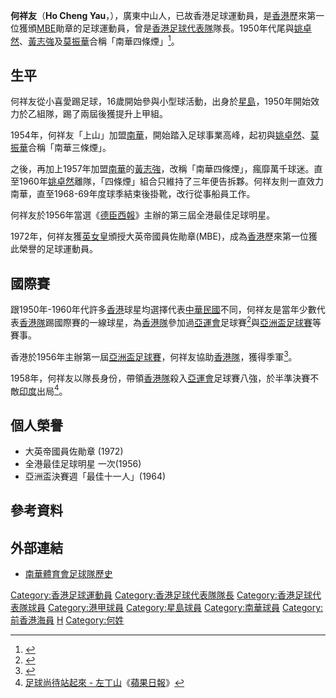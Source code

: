 {{Football player infobox
| playername = 何祥友
| image = 黃志強、何祥友、姚卓然.jpg
| caption = 左起：[[黃志強_(南華)|黃志強]]、何祥友、[[姚卓然|姚卓然]]
| fullname = 何祥友
| englishfullname = Ho, Cheung Yau
| nickname = 肥油
| height = 
| dateofbirth = 1933
| countryofbirth = {{HKG-1910}}
| dateofdeath = 2016
| currentclub = 已逝世
| position = 右輔
| years = 1951–1954 <br /> 1954–1969
| clubs = [[星島體育會|星島]] <br /> [[南華足球隊|南華]]
| caps(goals) = 52場 (40球) <br /> 436場 (319球)
| nationalyears = 195x–1968
| nationalteam = [[香港足球代表隊|香港]]
| nationalcaps(goals) = ?場（?球）
}}
'''何祥友'''{{MBE}}（'''Ho Cheng Yau'''，{{bd|1933年||2016年}}），廣東中山人，已故香港足球運動員，是[[香港|香港]]歷來第一位獲頒[[MBE|MBE]]勛章的足球運動員，曾是[[香港足球代表隊|香港足球代表隊]]隊長。1950年代尾與[[姚卓然|姚卓然]]、[[黃志強_(足球運動員)|黃志強]]及[[莫振華|莫振華]]合稱「南華四條煙」<ref>{{Cite web|title=南華體育會足球隊歷史|url=http://www.southchinafc.com/template?series=96|access-date=2011-05-11|archive-url=https://web.archive.org/web/20110110171127/http://southchinafc.com/template?series=96|archive-date=2011-01-10|dead-url=yes}}</ref>。

==生平==
何祥友從小喜愛踢足球，16歲開始參與小型球活動，出身於[[星島體育會|星島]]，1950年開始效力於乙組隊，踢了兩屆後獲提升上甲組。

1954年，何祥友「上山」加盟[[南華足球隊|南華]]，開始踏入足球事業高峰，起初與[[姚卓然|姚卓然]]、[[莫振華|莫振華]]合稱「南華三條煙」。

之後，再加上1957年加盟[[南華足球隊|南華]]的[[黃志強|黃志強]]，改稱「南華四條煙」，瘋靡萬千球迷。直至1960年[[姚卓然|姚卓然]]離隊，「四條煙」組合只維持了三年便告拆夥。何祥友則一直效力南華，直至1968-69年度球季結束後掛靴，改行從事船員工作。

何祥友於1956年當選《[[德臣西報|德臣西報]]》主辦的第三屆全港最佳足球明星。

1972年，何祥友獲[[英女皇|英女皇]]頒授大英帝國員佐勛章(MBE)，成為[[香港|香港]]歷來第一位獲此榮譽的足球運動員。

==國際賽==
跟1950年-1960年代許多[[香港|香港]]球星均選擇代表[[中華民國|中華民國]]不同，何祥友是當年少數代表[[香港足球代表隊|香港隊]]踢國際賽的一線球星，為[[香港足球代表隊|香港隊]]參加過[[亞運會|亞運會]]足球賽<ref>{{Cite web |url=http://www.hkfa.com/includes_files/board_details.php?news_id=4375 |title=香港代表隊與亞運會(一) |access-date=2011-05-11 |archive-url=https://web.archive.org/web/20061220042119/http://www.hkfa.com/includes_files/board_details.php?news_id=4375 |archive-date=2006-12-20 |dead-url=no }}</ref>與[[亞洲盃足球賽|亞洲盃足球賽]]等賽事。

香港於1956年主辦第一屆[[亞洲盃足球賽|亞洲盃足球賽]]，何祥友協助[[香港足球代表隊|香港隊]]，獲得季軍<ref>{{Cite web |url=http://www.hkfa.com/includes_files/board_details.php?news_id=6436 |title=亞洲盃與香港(上) |access-date=2011-05-11 |archive-url=https://web.archive.org/web/20100207010319/http://hkfa.com/includes_files/board_details.php?news_id=6436 |archive-date=2010-02-07 |dead-url=no }}</ref>。

1958年，何祥友以隊長身份，帶領[[香港足球代表隊|香港隊]]殺入[[亞運會|亞運會]]足球賽八強，於半準決賽不敵[[印度|印度]]出局<ref>[http://hkm.appledaily.com/Home/ShowArticle/faacbb60-4c05-4909-b372-d511dae1f7ea 足球尚待站起來 - 左丁山]《[[蘋果日報|蘋果日報]]》</ref>。

==個人榮譽==
* 大英帝國員佐勛章{{MBE}} (1972)
* 全港最佳足球明星 一次(1956)
* 亞洲盃決賽週「最佳十一人」(1964)

==參考資料==
<div class="references-small">
<references/>
</div>

==外部連結==
* [https://web.archive.org/web/20110110171127/http://southchinafc.com/template?series=96 南華體育會足球隊歷史]

{{港甲神射手}}
{{1954年亞運足球香港隊}}
{{1956年亞洲盃香港隊}}
{{1964年亞洲盃香港隊}}

{{DEFAULTSORT:Ho Cheng Yau}} 
[[Category:香港足球運動員|Category:香港足球運動員]]
[[Category:香港足球代表隊隊長|Category:香港足球代表隊隊長]]
[[Category:香港足球代表隊球員|Category:香港足球代表隊球員]]
[[Category:港甲球員|Category:港甲球員]]
[[Category:星島球員|Category:星島球員]]
[[Category:南華球員|Category:南華球員]]
[[Category:前香港海員|Category:前香港海員]]
[[Category:MBE勳銜|H]]
[[Category:何姓|Category:何姓]]